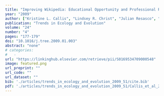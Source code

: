```yaml
---
title: "Improving Wikipedia: Educational Opportunity and Professional Responsibility"
year: "2009"
author: ["Kristine L. Callis", "Lindsey R. Christ", "Julian Resasco", "David W. Armitage", "Jeremy D. Ash", "Timothy T. Caughlin", "Sharon F. Clemmensen", "Stella M. Copeland", "Timothy J. Fullman", "Ryan L. Lynch", "Charley Olson", "Raya A. Pruner", "Ernane H.M. Vieira-Neto", "Raneve West-Singh", "Emilio M. Bruna"]
publication: "Trends in Ecology and Evolution"
volume: "24"
number: "4"
pages: "177-179"
doi: "10.1016/j.tree.2009.01.003"
abstract: "none"
# categories: 
#   - 
url: "https://linkinghub.elsevier.com/retrieve/pii/S0169534709000548"
image: featured.png
url_preprint: ""
url_code: ""
url_dataset: ""
bib: './articles/trends_in_ecology_and_evolution_2009_51/cite.bib'
pdf: './articles/trends_in_ecology_and_evolution_2009_51/Callis_et_al_2009.pdf'
---
```

